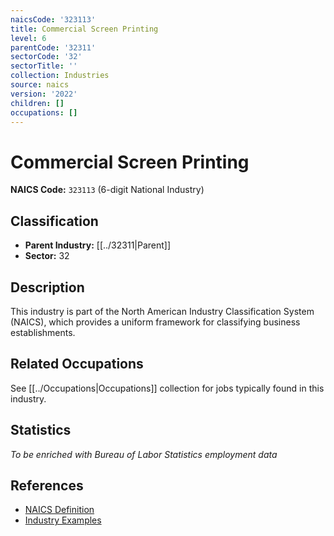 ```yaml
---
naicsCode: '323113'
title: Commercial Screen Printing
level: 6
parentCode: '32311'
sectorCode: '32'
sectorTitle: ''
collection: Industries
source: naics
version: '2022'
children: []
occupations: []
---
```

# Commercial Screen Printing

**NAICS Code:** `323113` (6-digit National Industry)

## Classification

- **Parent Industry:** [[../32311|Parent]]
- **Sector:** 32

## Description

This industry is part of the North American Industry Classification System (NAICS), which provides a uniform framework for classifying business establishments.

## Related Occupations

See [[../Occupations|Occupations]] collection for jobs typically found in this industry.

## Statistics

*To be enriched with Bureau of Labor Statistics employment data*

## References

- [NAICS Definition](https://www.census.gov/naics/)
- [Industry Examples](https://www.census.gov/naics/2022NAICS/)
